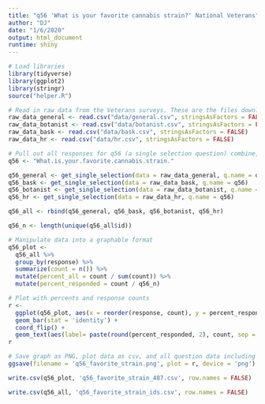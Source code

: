 ```yaml
---
title: "q56 'What is your favorite cannabis strain?' National Veterans"
author: "DJ"
date: "1/6/2020"
output: html_document
runtime: shiny
---
```


```r
# Load libraries
library(tidyverse)
library(ggplot2)
library(stringr)
source("helper.R")
```

```r
# Read in raw data from the Veterans surveys. These are the files downloaded from survey monkey saved as a .csv
raw_data_general <- read.csv("data/general.csv", stringsAsFactors = FALSE)
raw_data_botanist <- read.csv("data/botanist.csv", stringsAsFactors = FALSE)
raw_data_bask <- read.csv("data/bask.csv", stringsAsFactors = FALSE)
raw_data_hr <- read.csv("data/hr.csv", stringsAsFactors = FALSE)
```

```r
# Pull out all responses for q56 (a single selection question) combine, then determine 'question n'
q56 <- "What.is.your.favorite.cannabis.strain."

q56_general <- get_single_selection(data = raw_data_general, q.name = q56)
q56_bask <- get_single_selection(data = raw_data_bask, q.name = q56)
q56_botanist <- get_single_selection(data = raw_data_botanist, q.name = q56)
q56_hr <- get_single_selection(data = raw_data_hr, q.name = q56)

q56_all <- rbind(q56_general, q56_bask, q56_botanist, q56_hr)

q56_n <- length(unique(q56_all$id))
```

```r
# Manipulate data into a graphable format
q56_plot <- 
  q56_all %>%
  group_by(response) %>%
  summarize(count = n()) %>%
  mutate(percent_all = count / sum(count)) %>%
  mutate(percent_responded = count / q56_n)
```

```r
# Plot with percents and response counts
r <- 
  ggplot(q56_plot, aes(x = reorder(response, count), y = percent_responded)) +
  geom_bar(stat = 'identity') +
  coord_flip() +
  geom_text(aes(label= paste(round(percent_responded, 2), count, sep = "***")))
r
```

```r
# Save graph as PNG, plot data as csv, and all question data including response IDs as csv (save question n and N at end of plot file as "_x.x")
ggsave(filename = 'q56_favorite_strain.png', plot = r, device = 'png')

write.csv(q56_plot, 'q56_favorite_strain_487.csv', row.names = FALSE)

write.csv(q56_all, 'q56_favorite_strain_ids.csv', row.names = FALSE)
```

